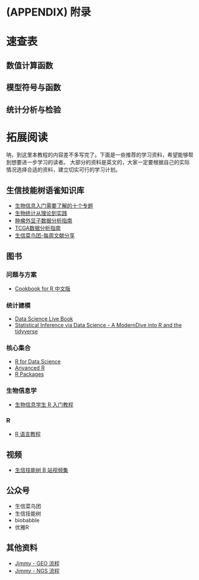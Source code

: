 \cleardoublepage 

# (APPENDIX) 附录 {-}

# 速查表 {#search-table}

## 数值计算函数

## 模型符号与函数

## 统计分析与检验

# 拓展阅读 {#expand-reading}

呐，到这里本教程的内容差不多写完了。下面是一些推荐的学习资料，希望能够帮到想要进一步学习的读者。
大部分的资料是英文的，大家一定要根据自己的实际情况选择合适的资料，建立切实可行的学习计划。

## 生信技能树语雀知识库

- [生物信息入门需要了解的十个专题](https://www.yuque.com/biotrainee/org3dm)
- [生物统计从理论到实践](https://www.yuque.com/biotrainee/biostat)
- [肿瘤外显子数据分析指南](https://www.yuque.com/biotrainee/wes)
- [TCGA数据分析指南](https://www.yuque.com/biotrainee/tcga)
- [生信菜鸟团-每周文献分享](https://www.yuque.com/biotrainee/weeklypaper)

## 图书

### 问题与方案

- [Cookbook for R 中文版](https://openbiox.github.io/Cookbook-for-R-Chinese/)

### 统计建模

- [Data Science Live Book](https://livebook.datascienceheroes.com/)
- [Statistical Inference via Data Science - A ModernDive into R and the tidyverse](https://moderndive.com/)

### 核心集合

- [R for Data Science](https://r4ds.had.co.nz/)
- [Anvanced R](https://adv-r.hadley.nz/)
- [R Packages](https://r-pkgs.org/)

### 生物信息学

- [生物信息学生 R 入门教程](http://qiubio.com/new/book/)

### R

- [R 语言教程](http://www.math.pku.edu.cn/teachers/lidf/docs/Rbook/html/_Rbook/index.html)

## 视频

- [生信技能树 B 站视频集](https://space.bilibili.com/338686099)

## 公众号

- 生信菜鸟团
- 生信技能树
- biobabble
- 优雅R

## 其他资料

- [Jimmy - GEO 流程](https://github.com/jmzeng1314/GEO)
- [Jimmy - NGS 流程](https://github.com/jmzeng1314/NGS-pipeline)
